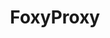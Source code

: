 ---
title: "FoxyProxy"
sidebarTitle: "FoxyProxy"
url: "https://pingproxies.com/blog/configure-foxyproxy-for-chrome-and-firefox"
---